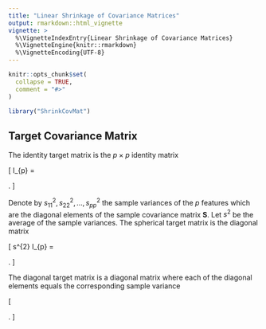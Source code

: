 ```yaml
---
title: "Linear Shrinkage of Covariance Matrices"
output: rmarkdown::html_vignette
vignette: >
  %\VignetteIndexEntry{Linear Shrinkage of Covariance Matrices}
  %\VignetteEngine{knitr::rmarkdown}
  %\VignetteEncoding{UTF-8}
---
```


```r
knitr::opts_chunk$set(
  collapse = TRUE,
  comment = "#>"
)
```

```r
library("ShrinkCovMat")
```

## Target Covariance Matrix

The identity target matrix is the $p \times p$ identity matrix 

\[
\mathbf I_{p}
=
    \begin{bmatrix}
        1      & 0      & \ldots  & 0       \\
        0      & 1      & \ddots  & \vdots  \\
        \vdots & \ddots & \ddots  & 0       \\
        0      & \ldots & 0       & 1       \\
    \end{bmatrix}.
\]


Denote by $s^{2}_{11}, s^{2}_{22}, \ldots, s^{2}_{pp}$ the sample variances of the $p$ features which are the diagonal elements of the sample covariance matrix $\mathbf S$. Let $s^{2}$ be the average of the sample variances. The spherical target matrix is the diagonal matrix 

\[
s^{2} 
\mathbf I_{p}
=
    \begin{bmatrix}
        s^{2}  & 0      & \ldots  & 0  \\
        0      & s^{2}  & \ddots  & \vdots  \\
        \vdots & \ddots & \ddots  & 0 \\
        0      & \ldots & 0       & s^{2}\\
    \end{bmatrix}.
\]


The diagonal target matrix is a diagonal matrix where each of the diagonal elements equals the corresponding sample variance  

\[
    \begin{bmatrix}
        s_{11}^{2} & 0          & \ldots  & 0         \\
        0          & s_{22}^{2} & \ddots  & \vdots    \\
        \vdots     & \ddots     & \ddots  & 0         \\
        0          & \ldots     & 0       & s_{pp}^{2} \\
    \end{bmatrix}.
\]

